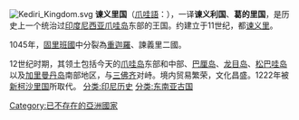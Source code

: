 {{refimprove|time=2010-11-28T11:05:27+00:00}}
{{unreferenced|time=2010-11-28T11:05:27+00:00}}
[[File:Kediri_Kingdom.svg|thumb]]
{{印尼历史}}
'''谏义里国'''（[[爪哇語|爪哇語]]：{{lang|jv|Karajan Kediri}}），一译'''谏义利国'''、'''葛的里国'''，是历史上一个统治过[[印度尼西亚|印度尼西亚]][[爪哇岛|爪哇岛]]东部的王国。约建立于11世纪，都[[谏义里|谏义里]]。

1045年，[[固里班|固里班國]]中分裂為[[重迦羅|重迦羅]]、諫義里二國。

12世纪时期，其领土包括今天的[[爪哇岛|爪哇岛]]东部和中部、[[巴厘岛|巴厘岛]]、[[龙目岛|龙目岛]]、[[松巴哇岛|松巴哇岛]]以及[[加里曼丹岛|加里曼丹岛]]南部地区，与[[三佛齐|三佛齐]]对峙。境内贸易繁荣，文化昌盛。1222年被[[新柯沙里国|新柯沙里国]]所取代。
{{Indonesia-stub}}
[[Category:已不存在的亞洲國家|Category:已不存在的亞洲國家]]
[[分类:印尼历史|分类:印尼历史]]
[[分类:东南亚古国|分类:东南亚古国]]
